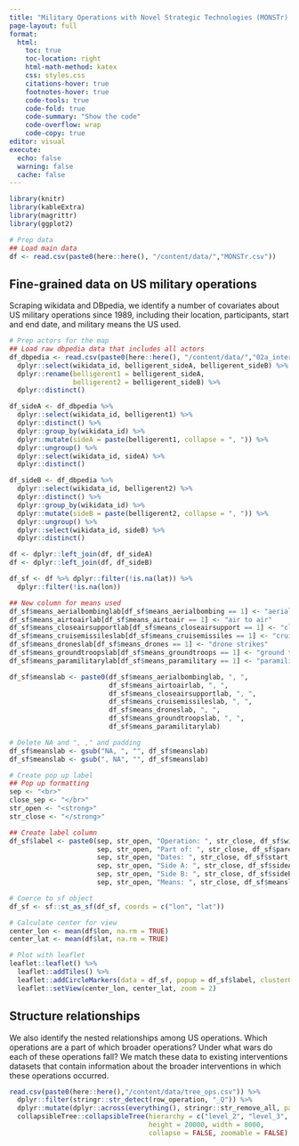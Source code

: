 ```yaml
---
title: "Military Operations with Novel Strategic Technologies (MONSTr) Dataset"
page-layout: full
format:
  html:
    toc: true
    toc-location: right
    html-math-method: katex
    css: styles.css
    citations-hover: true
    footnotes-hover: true
    code-tools: true
    code-fold: true
    code-summary: "Show the code"
    code-overflow: wrap
    code-copy: true
editor: visual
execute:
  echo: false
  warning: false
  cache: false
---
```



```r
library(knitr)
library(kableExtra)
library(magrittr)
library(ggplot2)
```

```r
# Prep data
## Load main data
df <- read.csv(paste0(here::here(), "/content/data/","MONSTr.csv"))
```

## Fine-grained data on US military operations

Scraping wikidata and DBpedia, we identify a number of covariates about US military operations since 1989, including their location, participants, start and end date, and military means the US used.

```r
# Prep actors for the map
## Load raw dbpedia data that includes all actors
df_dbpedia <- read.csv(paste0(here::here(), "/content/data/","02a_interventions_newdata_dbpedia.csv")) %>%
  dplyr::select(wikidata_id, belligerent_sideA, belligerent_sideB) %>%
  dplyr::rename(belligerent1 = belligerent_sideA,
                belligerent2 = belligerent_sideB) %>%
  dplyr::distinct()

df_sideA <- df_dbpedia %>%
  dplyr::select(wikidata_id, belligerent1) %>%
  dplyr::distinct() %>%
  dplyr::group_by(wikidata_id) %>%
  dplyr::mutate(sideA = paste(belligerent1, collapse = ", ")) %>%
  dplyr::ungroup() %>%
  dplyr::select(wikidata_id, sideA) %>%
  dplyr::distinct()

df_sideB <- df_dbpedia %>%
  dplyr::select(wikidata_id, belligerent2) %>%
  dplyr::distinct() %>%
  dplyr::group_by(wikidata_id) %>%
  dplyr::mutate(sideB = paste(belligerent2, collapse = ", ")) %>%
  dplyr::ungroup() %>%
  dplyr::select(wikidata_id, sideB) %>%
  dplyr::distinct()

df <- dplyr::left_join(df, df_sideA)
df <- dplyr::left_join(df, df_sideB)

df_sf <- df %>% dplyr::filter(!is.na(lat)) %>%
  dplyr::filter(!is.na(lon))

## New column for means used
df_sf$means_aerialbombinglab[df_sf$means_aerialbombing == 1] <- "aerial bombing"
df_sf$means_airtoairlab[df_sf$means_airtoair == 1] <- "air to air"
df_sf$means_closeairsupportlab[df_sf$means_closeairsupport == 1] <- "close air support"
df_sf$means_cruisemissileslab[df_sf$means_cruisemissiles == 1] <- "cruise missiles"
df_sf$means_droneslab[df_sf$means_drones == 1] <- "drone strikes"
df_sf$means_groundtroopslab[df_sf$means_groundtroops == 1] <- "ground troops"
df_sf$means_paramilitarylab[df_sf$means_paramilitary == 1] <- "paramilitary"

df_sf$meanslab <- paste0(df_sf$means_aerialbombinglab, ", ", 
                         df_sf$means_airtoairlab, ", ", 
                         df_sf$means_closeairsupportlab, ", ", 
                         df_sf$means_cruisemissileslab, ", ", 
                         df_sf$means_droneslab, ", ", 
                         df_sf$means_groundtroopslab, ", ", 
                         df_sf$means_paramilitarylab)

# Delete NA and ", ," and padding
df_sf$meanslab <- gsub("NA, ", "", df_sf$meanslab)
df_sf$meanslab <- gsub(", NA", "", df_sf$meanslab)

# Create pop up label
## Pop up formatting
sep <- "<br>"
close_sep <- "</br>"
str_open <- "<strong>"
str_close <- "</strong>"

## Create label column
df_sf$label <- paste0(sep, str_open, "Operation: ", str_close, df_sf$wikidata_name, close_sep, 
                      sep, str_open, "Part of: ", str_close, df_sf$parent_name, close_sep, 
                      sep, str_open, "Dates: ", str_close, df_sf$start_date, " to ", df_sf$end_date, close_sep,
                      sep, str_open, "Side A: ", str_close, df_sf$sideA, close_sep,
                      sep, str_open, "Side B: ", str_close, df_sf$sideB, close_sep,
                      sep, str_open, "Means: ", str_close, df_sf$meanslab, close_sep)

# Coerce to sf object
df_sf <- sf::st_as_sf(df_sf, coords = c("lon", "lat"))

# Calculate center for view
center_lon <- mean(df$lon, na.rm = TRUE)
center_lat <- mean(df$lat, na.rm = TRUE)

# Plot with leaflet
leaflet::leaflet() %>%
  leaflet::addTiles() %>%
  leaflet::addCircleMarkers(data = df_sf, popup = df_sf$label, clusterOptions = leaflet::markerClusterOptions()) %>%
  leaflet::setView(center_lon, center_lat, zoom = 2)
```

## Structure relationships

We also identify the nested relationships among US operations. Which operations are a part of which broader operations? Under what wars do each of these operations fall? We match these data to existing interventions datasets that contain information about the broader interventions in which these operations occurred.

```r
read.csv(paste0(here::here(),"/content/data/tree_ops.csv")) %>%
  dplyr::filter(stringr::str_detect(row_operation, "_Q")) %>%
  dplyr::mutate(dplyr::across(everything(), stringr::str_remove_all, pattern = '_.*')) %>%
  collapsibleTree::collapsibleTree(hierarchy = c("level_2", "level_3", "level_4", "level_5", "level_6", "level_7", "level_8", "level_9"), 
                                   height = 20000, width = 8000, 
                                   collapse = FALSE, zoomable = FALSE)
```

